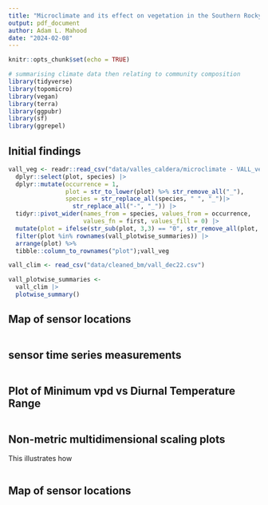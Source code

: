 ```yaml
---
title: "Microclimate and its effect on vegetation in the Southern Rocky Mountains"
output: pdf_document
author: Adam L. Mahood
date: "2024-02-08"
---
```


```r
knitr::opts_chunk$set(echo = TRUE)

# summarising climate data then relating to community composition
library(tidyverse)
library(topomicro)
library(vegan)
library(terra)
library(ggpubr)
library(sf)
library(ggrepel)
```

## Initial findings


```r

vall_veg <- readr::read_csv("data/valles_caldera/microclimate - VALL_veg.csv") |>
  dplyr::select(plot, species) |>
  dplyr::mutate(occurrence = 1,
                plot = str_to_lower(plot) %>% str_remove_all("_"),
                species = str_replace_all(species, " ", "_")|>
                  str_replace_all("-", "_")) |>
  tidyr::pivot_wider(names_from = species, values_from = occurrence,
                     values_fn = first, values_fill = 0) |>
  mutate(plot = ifelse(str_sub(plot, 3,3) == "0", str_remove_all(plot, "0"), plot)) |>
  filter(plot %in% rownames(vall_plotwise_summaries)) |>
  arrange(plot) %>%
  tibble::column_to_rownames("plot");vall_veg

vall_clim <- read_csv("data/cleaned_bm/vall_dec22.csv")

vall_plotwise_summaries <-
  vall_clim |>
  plotwise_summary()


```

## Map of sensor locations

```r

```

## sensor time series measurements

```r

```

## Plot of Minimum vpd vs Diurnal Temperature Range

```r

```


## Non-metric multidimensional scaling plots

This illustrates how 

```r

```


## Map of sensor locations

```r

```

